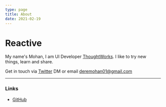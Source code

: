 ```yaml
---
type: page
title: About
date: 2021-02-19
---
```


# Reactive

My name's Mohan, I am UI Developer [ThoughtWorks](https://www.thoughtworks.com/). I like to try new things, learn and share.

Get in touch via [Twitter](https://twitter.com/mohandere) DM or email deremohan01@gmail.com

---

### Links

- [GitHub](https://github.com/mohandere)
